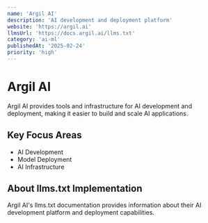 ```yaml
---
name: 'Argil AI'
description: 'AI development and deployment platform'
website: 'https://argil.ai'
llmsUrl: 'https://docs.argil.ai/llms.txt'
category: 'ai-ml'
publishedAt: '2025-02-24'
priority: 'high'
---
```


# Argil AI

Argil AI provides tools and infrastructure for AI development and deployment, making it easier to build and scale AI applications.

## Key Focus Areas

- AI Development
- Model Deployment
- AI Infrastructure

## About llms.txt Implementation

Argil AI's llms.txt documentation provides information about their AI development platform and deployment capabilities.
